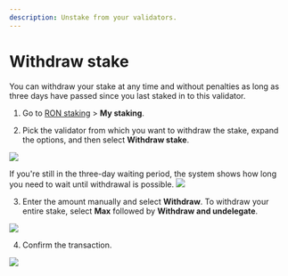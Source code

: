 ```yaml
---
description: Unstake from your validators.
---
```



# Withdraw stake
You can withdraw your stake at any time and without penalties as
long as three days have passed since you last staked in
to this validator.

1. Go to [RON staking](https://app.roninchain.com/staking) >
**My staking**.

2. Pick the validator from which you want to withdraw the stake,
expand the options, and then select **Withdraw stake**.
<img src={stepOne} width={1440} />

  If you're still in the three-day waiting period,
the system shows how long you need to wait until
withdrawal is possible.
<img src={countdown} width={304} />

3. Enter the amount manually and select **Withdraw**.
To withdraw your entire stake, select **Max**
followed by **Withdraw and undelegate**.
<img src={stepTwo} width={400} />

4. Confirm the transaction.
<img src={stepThree} width={400} />
